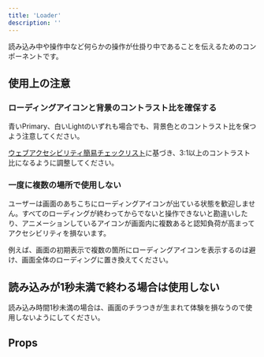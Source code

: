 ```yaml
---
title: 'Loader'
description: ''
---
```


読み込み中や操作中など何らかの操作が仕掛り中であることを伝えるためのコンポーネントです。

<ComponentStory name="Loader" />

## 使用上の注意
### ローディングアイコンと背景のコントラスト比を確保する

青いPrimary、白いLightのいずれも場合でも、背景色とのコントラスト比を保つよう注意してください。

[ウェブアクセシビリティ簡易チェックリスト](https://smarthr.design/accessibility/check-list/#h2-3)に基づき、3:1以上のコントラスト比になるように調整してください。

### 一度に複数の場所で使用しない

ユーザーは画面のあちこちにローディングアイコンが出ている状態を歓迎しません。すべてのローディングが終わってからでないと操作できないと勘違いしたり、アニメーションしているアイコンが画面内に複数あると認知負荷が高まってアクセシビリティを損ないます。

例えば、画面の初期表示で複数の箇所にローディングアイコンを表示するのは避け、画面全体のローディングに置き換えてください。

## 読み込みが1秒未満で終わる場合は使用しない

読み込み時間1秒未満の場合は、画面のチラつきが生まれて体験を損なうので使用しないようにしてください。

## Props

<ComponentPropsTable name="Loader" />
